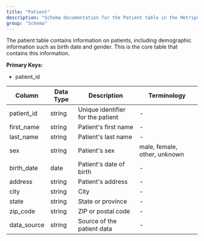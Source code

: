 ```yaml
---
title: "Patient"
description: "Schema documentation for the Patient table in the Metriport data model"
group: "Schema"
---
```


The patient table contains information on patients, including demographic information such as birth date and gender. This is the core table that contains this information.

**Primary Keys:**
* patient_id

| Column | Data Type | Description | Terminology |
| ------ | --------- | ----------- | ----------- |
| patient_id | string | Unique identifier for the patient | - |
| first_name | string | Patient's first name | - |
| last_name | string | Patient's last name | - |
| sex | string | Patient's sex | male, female, other, unknown |
| birth_date | date | Patient's date of birth | - |
| address | string | Patient's address | - |
| city | string | City | - |
| state | string | State or province | - |
| zip_code | string | ZIP or postal code | - |
| data_source | string | Source of the patient data | - |